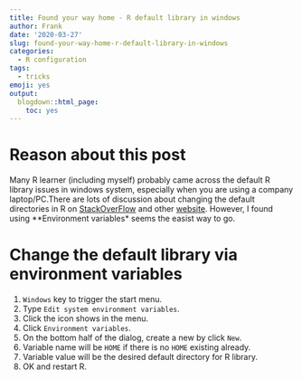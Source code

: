```yaml
---
title: Found your way home - R default library in windows
author: Frank
date: '2020-03-27'
slug: found-your-way-home-r-default-library-in-windows
categories:
  - R configuration
tags:
  - tricks
emoji: yes
output:
  blogdown::html_page:
    toc: yes
---
```



# Reason about this post

Many R learner (including myself) probably came across the default R library issues in windows system, especially when you are using a company laptop/PC.There are lots of discussion about changing the default directories in R on [StackOverFlow](https://stackoverflow.com/questions/15170399/change-r-default-library-path-using-libpaths-in-rprofile-site-fails-to-work) and other [website](https://www.accelebrate.com/library/how-to-articles/r-rstudio-library). However, I found using **Environment variables* seems the easist way to go. 


# Change the default library via environment variables 

1. `Windows` key to trigger the start menu. 
2. Type `Edit system environment variables`.  
3. Click the icon shows in the menu.  
4. Click `Environment variables`. 
5. On the bottom half of the dialog, create a new by click `New`. 
6. Variable name will be `HOME` if there is no `HOME` existing already.  
7. Variable value will be the desired default directory for R library.  
8. OK and restart R. 




# 